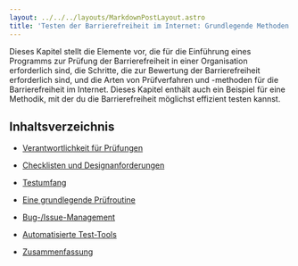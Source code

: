 ```yaml
---
layout: ../../../layouts/MarkdownPostLayout.astro
title: 'Testen der Barrierefreiheit im Internet: Grundlegende Methoden und Werkzeuge'
---
```


Dieses Kapitel stellt die Elemente vor, die für die Einführung eines Programms
zur Prüfung der Barrierefreiheit in einer Organisation erforderlich sind, die
Schritte, die zur Bewertung der Barrierefreiheit erforderlich sind, und die
Arten von Prüfverfahren und -methoden für die Barrierefreiheit im Internet.
Dieses Kapitel enthält auch ein Beispiel für eine Methodik, mit der du die
Barrierefreiheit möglichst effizient testen kannst.

## Inhaltsverzeichnis

- [Verantwortlichkeit für Prüfungen](/tutorials/testing/verantwortlichkeit)

- [Checklisten und Designanforderungen](/tutorials/testing/checklisten)

- [Testumfang](/tutorials/testing/testumfang)

- [Eine grundlegende Prüfroutine](/tutorials/testing/basis-pruefroutine)

- [Bug-/Issue-Management](/tutorials/testing/bug-issue-management)

- [Automatisierte Test-Tools](/tutorials/testing/automatisierte-test-tools)

- [Zusammenfassung](/tutorials/testing/zusammenfassung)
